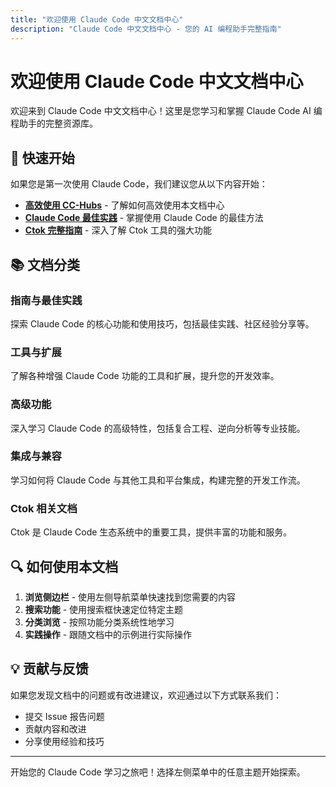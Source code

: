 ```yaml
---
title: "欢迎使用 Claude Code 中文文档中心"
description: "Claude Code 中文文档中心 - 您的 AI 编程助手完整指南"
---
```


# 欢迎使用 Claude Code 中文文档中心

欢迎来到 Claude Code 中文文档中心！这里是您学习和掌握 Claude Code AI 编程助手的完整资源库。

## 🚀 快速开始

如果您是第一次使用 Claude Code，我们建议您从以下内容开始：

- **[高效使用 CC-Hubs](/guides/effective-use-cc-hubs)** - 了解如何高效使用本文档中心
- **[Claude Code 最佳实践](/guides/best-practices)** - 掌握使用 Claude Code 的最佳方法
- **[Ctok 完整指南](/guides/ctok-complete-guide)** - 深入了解 Ctok 工具的强大功能

## 📚 文档分类

### 指南与最佳实践
探索 Claude Code 的核心功能和使用技巧，包括最佳实践、社区经验分享等。

### 工具与扩展
了解各种增强 Claude Code 功能的工具和扩展，提升您的开发效率。

### 高级功能
深入学习 Claude Code 的高级特性，包括复合工程、逆向分析等专业技能。

### 集成与兼容
学习如何将 Claude Code 与其他工具和平台集成，构建完整的开发工作流。

### Ctok 相关文档
Ctok 是 Claude Code 生态系统中的重要工具，提供丰富的功能和服务。

## 🔍 如何使用本文档

1. **浏览侧边栏** - 使用左侧导航菜单快速找到您需要的内容
2. **搜索功能** - 使用搜索框快速定位特定主题
3. **分类浏览** - 按照功能分类系统性地学习
4. **实践操作** - 跟随文档中的示例进行实际操作

## 💡 贡献与反馈

如果您发现文档中的问题或有改进建议，欢迎通过以下方式联系我们：

- 提交 Issue 报告问题
- 贡献内容和改进
- 分享使用经验和技巧

---

开始您的 Claude Code 学习之旅吧！选择左侧菜单中的任意主题开始探索。